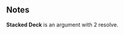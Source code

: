 {{CardPage
|quote = I brought my own from home.
|description = Gain: At the start of your turn, choose a card in your hand and [[Prepare]] it.<br/>[[Expend]]
|cost = 1
|character = Rook
|rarity = Rare
|decktype = Negotiation
|cardtype = Manipulate
|keywords = [[Prepare]], [[Expend]]
|expreq = 7
|upgrade1 = Initial Stacked Deck
|upgrade1summary = [[Ambush]]
|upgrade2 = Pale Stacked Deck
|upgrade2summary = Cost 1 action less
}}

==Notes==
'''Stacked Deck''' is an argument with 2 resolve.